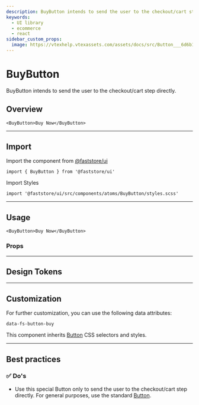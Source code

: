 ```yaml
---
description: BuyButton intends to send the user to the checkout/cart step directly.
keywords:
  - UI library
  - ecommerce
  - react
sidebar_custom_props:
  image: https://vtexhelp.vtexassets.com/assets/docs/src/Button___6d6b16886d5d7e2a05dba8c45c075796.png
---
```



# BuyButton

BuyButton intends to send the user to the checkout/cart step directly.

## Overview

```tsx live
<BuyButton>Buy Now</BuyButton>
```

---

## Import

Import the component from <a href="https://www.faststore.dev/reference/ui/get-started-faststore-ui">@faststore/ui</a>

```tsx
import { BuyButton } from '@faststore/ui'
```

Import Styles

```tsx
import '@faststore/ui/src/components/atoms/BuyButton/styles.scss'
```

---

## Usage

```tsx live
<BuyButton>Buy Now</BuyButton>
```

### Props

<PropsSection name="BuyButton" />

---

## Design Tokens

<TokenTable>
  <TokenRow
    token="--fs-button-buy-text-color"
    value="var(--fs-color-action-text)"
    isColor
  />
  <TokenRow
    token="--fs-button-buy-text-color-hover"
    value="var(--fs-color-action-text)"
    isColor
  />
  <TokenRow
    token="--fs-button-buy-text-color-active"
    value="var(--fs-color-action-text)"
    isColor
  />
  <TokenDivider />
  <TokenRow
    token="--fs-button-buy-bkg-color"
    value="var(--fs-color-action-bkg)"
    isColor
  />
  <TokenRow
    token="--fs-button-buy-bkg-color-hover"
    value="var(--fs-color-action-bkg-hover)"
    isColor
  />
  <TokenRow
    token="--fs-button-buy-bkg-color-active"
    value="var(--fs-color-action-bkg-active)"
    isColor
  />
  <TokenDivider />
  <TokenRow
    token="--fs-button-buy-border-color"
    value="var(--fs-color-action-bkg)"
    isColor
  />
  <TokenRow
    token="--fs-button-buy-border-color-hover"
    value="var(--fs-color-action-bkg-hover)"
    isColor
  />
  <TokenRow
    token="--fs-button-buy-border-color-active"
    value="var(--fs-color-action-bkg-active)"
    isColor
  />
  <TokenDivider />
  <TokenRow
    token="--fs-button-buy-shadow-hover"
    value="var(--fs-button-shadow-hover)"
  />
</TokenTable>

---

## Customization

For further customization, you can use the following data attributes:

`data-fs-button-buy`

This component inherits [Button](/reference/ui/atoms/Button) CSS selectors and styles.

---

## Best practices

### ✅ Do's

- Use this special Button only to send the user to the checkout/cart step directly. For general purposes, use the standard [Button](/reference/ui/atoms/Button).
